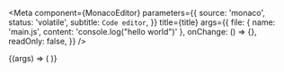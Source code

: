 
<Meta
  component={MonacoEditor}
  parameters={{
    source: 'monaco',
    status: 'volatile',
    subtitle: `Code editor`,
  }}
  title={title}
  args={{
    file: { name: 'main.js', content: 'console.log("hello world")' },
    onChange: () => {},
    readOnly: false,
  }}
/>

<Canvas>
  <Story name="MonacoEditor">
    {(args) => (
      <Box height="300px" width="100%" bg="green">
        <MonacoEditor {...args} />
      </Box>
    )}
  </Story>
</Canvas>

<Props story="MonacoEditor" />
